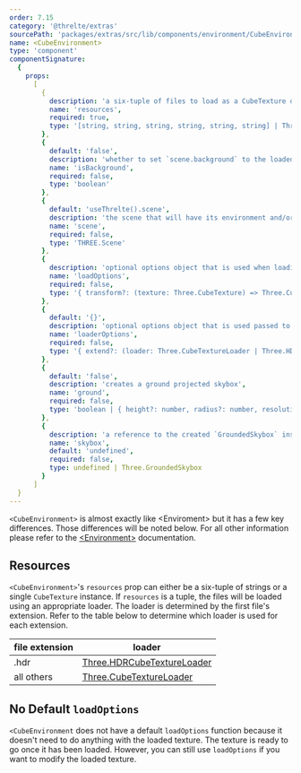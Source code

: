 ```yaml
---
order: 7.15
category: '@threlte/extras'
sourcePath: 'packages/extras/src/lib/components/environment/CubeEnvironment.svelte'
name: <CubeEnvironment>
type: 'component'
componentSignature:
  {
    props:
      [
        {
          description: 'a six-tuple of files to load as a CubeTexture or a `Three.CubeTexture` instance',
          name: 'resources',
          required: true,
          type: '[string, string, string, string, string, string] | Three.CubeTexture'
        },
        {
          default: 'false',
          description: 'whether to set `scene.background` to the loaded environment texture',
          name: 'isBackground',
          required: false,
          type: 'boolean'
        },
        {
          default: 'useThrelte().scene',
          description: 'the scene that will have its environment and/or background set',
          name: 'scene',
          required: false,
          type: 'THREE.Scene'
        },
        {
          description: 'optional options object that is used when loading the textures',
          name: 'loadOptions',
          required: false,
          type: '{ transform?: (texture: Three.CubeTexture) => Three.CubeTexture, onProgress?: (event: ProgressEvent) => void }'
        },
        {
          default: '{}',
          description: 'optional options object that is used passed to the `useLoader` function',
          name: 'loaderOptions',
          required: false,
          type: '{ extend?: (loader: Three.CubeTextureLoader | Three.HDRCubeTextureLoader) => void }'
        },
        {
          default: 'false',
          description: 'creates a ground projected skybox',
          name: 'ground',
          required: false,
          type: 'boolean | { height?: number, radius?: number, resolution?: number }'
        },
        {
          description: 'a reference to the created `GroundedSkybox` instance when using grounded projection',
          name: 'skybox',
          default: 'undefined',
          required: false,
          type: undefined | Three.GroundedSkybox
        }
      ]
  }
---
```


`<CubeEnvironment>` is almost exactly like \<Enviroment> but it has a few key differences. Those differences will be noted below. For all other information please refer to the [\<Environment>](/docs/reference/extras/environment) documentation.

<Example path="extras/cube-environment/basic" />

## Resources

`<CubeEnvironment>`'s `resources` prop can either be a six-tuple of strings or a single `CubeTexture` instance. If `resources` is a tuple, the files will be loaded using an appropriate loader. The loader is determined by the first file's extension. Refer to the table below to determine which loader is used for each extension.

| file extension | loader                                                                                                                  |
| -------------- | ----------------------------------------------------------------------------------------------------------------------- |
| .hdr           | [Three.HDRCubeTextureLoader](https://github.com/mrdoob/three.js/blob/dev/examples/jsm/loaders/HDRCubeTextureLoader.js/) |
| all others     | [Three.CubeTextureLoader](https://threejs.org/docs/#api/en/loaders/CubeTextureLoader)                                   |

## No Default `loadOptions`

`<CubeEnvironment` does not have a default `loadOptions` function because it doesn't need to do anything with the loaded texture. The texture is ready to go once it has been loaded. However, you can still use `loadOptions` if you want to modify the loaded texture.
